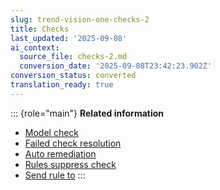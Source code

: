 ```yaml
---
slug: trend-vision-one-checks-2
title: Checks
last_updated: '2025-09-08'
ai_context:
  source_file: checks-2.md
  conversion_date: '2025-09-08T23:42:23.902Z'
conversion_status: converted
translation_ready: true
---
```


::: {role="main"}
**Related information**

- [Model check](model-check-2.mdx)
- [Failed check resolution](failed-check-resolution-2.mdx)
- [Auto remediation](auto-remediation-2.mdx)
- [Rules suppress check](rules-suppress-check-2.mdx)
- [Send rule to](send-rule-2.mdx)
:::
